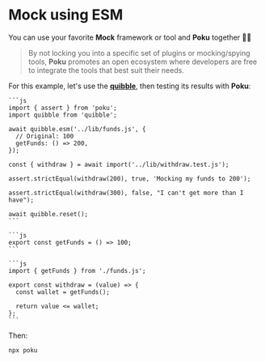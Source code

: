 
# Mock using ESM

You can use your favorite **Mock** framework or tool and **Poku** together 🐷➕

> By not locking you into a specific set of plugins or mocking/spying tools, **Poku** promotes an open ecosystem where developers are free to integrate the tools that best suit their needs.

For this example, let's use the [**quibble**](https://github.com/testdouble/quibble), then testing its results with **Poku**:

<Tabs>
  <TabItem default value='./test/withdraw.test.js'>
  
    ```js
    import { assert } from 'poku';
    import quibble from 'quibble';

    await quibble.esm('../lib/funds.js', {
      // Original: 100
      getFunds: () => 200,
    });

    const { withdraw } = await import('../lib/withdraw.test.js');

    assert.strictEqual(withdraw(200), true, 'Mocking my funds to 200');

    assert.strictEqual(withdraw(300), false, "I can't get more than I have");

    await quibble.reset();
    ```

  </TabItem>
  <TabItem  value='./lib/funds.js'>

    ```js
    export const getFunds = () => 100;
    ```

  </TabItem>
  <TabItem  value='./lib/withdraw.js'>

    ```js
    import { getFunds } from './funds.js';

    export const withdraw = (value) => {
      const wallet = getFunds();

      return value <= wallet;
    };
    ```

  </TabItem>
</Tabs>

Then:

```bash
npx poku
```
